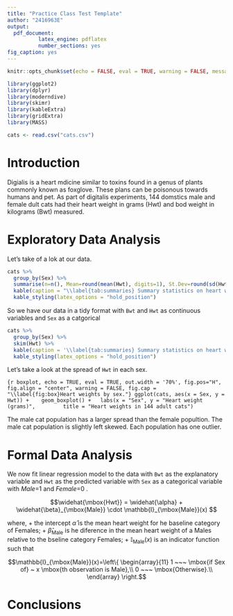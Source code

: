 ```yaml
---
title: "Practice Class Test Template"
author: "2416963E"
output:
  pdf_document:
          latex_engine: pdflatex
          number_sections: yes
fig_caption: yes
---
```


```r
knitr::opts_chunk$set(echo = FALSE, eval = TRUE, warning = FALSE, message = FALSE, comment = NA)
```

```r
library(ggplot2)
library(dplyr)
library(moderndive)
library(skimr)
library(kableExtra)
library(gridExtra)
library(MASS)
```

```r
cats <- read.csv("cats.csv")
```

# Introduction {#sec:Intro}
Digialis is a heart mdicine similar to toxins found in a genus of plants commonly known as foxglove.  These plans can be poisonous towards humans and pet.  As part of digitalis experiments, 144 domstics male and female dult cats had their heart weight in grams (Hwt) and bod weight in kilograms (Bwt) measured.

# Exploratory Data Analysis {#sec:EDA}
Let's take of a lok at our data.

```r
cats %>%
  group_by(Sex) %>%
  summarise(n=n(), Mean=round(mean(Hwt), digits=1), St.Dev=round(sd(Hwt), digits=1), Min=min(Hwt), Q1=quantile(Hwt, 0.25), Median=median(Hwt), Q3=quantile(Hwt, 0.75), Max=max(Hwt)) %>%
  kable(caption = "\\label{tab:summaries} Summary statistics on heart weight by sex of 144 adult cats.") %>%
  kable_styling(latex_options = "hold_position")
```

So we have our data in a tidy format with <code>Bwt</code> and <code>Hwt</code> as continuous variables and <code>Sex</code> as a catgorical 

```r
cats %>%
  group_by(Sex) %>%
  skim(Hwt) %>%
  kable(caption = '\\label{tab:summaries} Summary statistics on heart weight by sex of 144 adult cats.') %>%
  kable_styling(latex_options = "hold_position")
```

Let's take a look at the spread of <code>Hwt</code> in each sex.

```{r boxplot, echo = TRUE, eval = TRUE, out.width = '70%', fig.pos="H", fig.align = "center", warning = FALSE, fig.cap = "\\label{fig:box}Heart weights by sex."}
ggplot(cats, aes(x = Sex, y = Hwt)) + 
  geom_boxplot() +
  labs(x = "Sex", y = "Heart weight (grams)", 
       title = "Heart weights in 144 adult cats")
```

The male cat population has a larger spread than the female popultion.  The male cat population is slightly left skewed.  Each population has one outlier.  

# Formal Data Analysis {#sec:FDA}
We now fit  linear regression model to the data with <code>Bwt</code> as the explanatory variable and <code>Hwt</code> as the predicted variable with <code>Sex</code> as a categorical variable with *Male*=1 and *Female*=0 .

$$\widehat{\mbox{Hwt}} = \widehat{\alpha} + \widehat{\beta}_{\mbox{Male}} \cdot \mathbb{I}_{\mbox{Male}}(x) $$

where,
+ the intercept $\widehat{\alpha}$ is the mean heart weight for he baseline category of Females;
+ $\widehat{\beta}_{\mbox{Male}}$ is he diference in the mean heart weight of a Males relative to the bseline category Females; 
+ $\mathbb{I}_{\mbox{Male}}(x)$ is an indicator function such that

$$\mathbb{I}_{\mbox{Male}}(x)=\left\{
    \begin{array}{11}
    1 ~~~ \mbox{if Sex of} ~ x \mbox{th observation is Male},\\
    0 ~~~ \mbox{Otherwise}.\\
    \end{array}
  \right.$$

# Conclusions {#sec:Conc}









